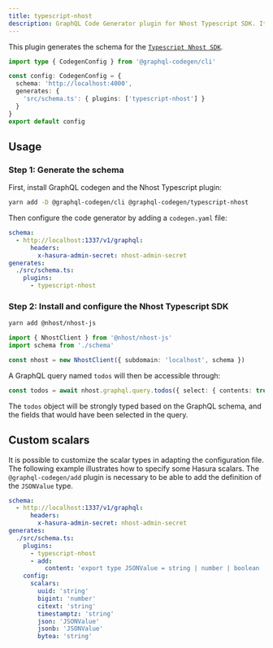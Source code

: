 ```yaml
---
title: typescript-nhost
description: GraphQL Code Generator plugin for Nhost Typescript SDK. It generates the schema for the Typescript Nhost SDK.
---
```



<PluginHeader hasOperationsNote />
<PluginApiDocs />

This plugin generates the schema for the [`Typescript Nhost SDK`](https://docs.nhost.io/reference/javascript).

```ts filename="codegen.ts"
import type { CodegenConfig } from '@graphql-codegen/cli'

const config: CodegenConfig = {
  schema: 'http://localhost:4000',
  generates: {
    'src/schema.ts': { plugins: ['typescript-nhost'] }
  }
}
export default config
```

## Usage

### Step 1: Generate the schema

First, install GraphQL codegen and the Nhost Typescript plugin:

```sh
yarn add -D @graphql-codegen/cli @graphql-codegen/typescript-nhost
```

Then configure the code generator by adding a `codegen.yaml` file:

```yaml filename="codegen.yaml"
schema:
  - http://localhost:1337/v1/graphql:
      headers:
        x-hasura-admin-secret: nhost-admin-secret
generates:
  ./src/schema.ts:
    plugins:
      - typescript-nhost
```

### Step 2: Install and configure the Nhost Typescript SDK

```sh
yarn add @nhost/nhost-js
```

```ts filename="src/main.ts"
import { NhostClient } from '@nhost/nhost-js'
import schema from './schema'

const nhost = new NhostClient({ subdomain: 'localhost', schema })
```

A GraphQL query named `todos` will then be accessible through:

```ts
const todos = await nhost.graphql.query.todos({ select: { contents: true } })
```

The `todos` object will be strongly typed based on the GraphQL schema, and the fields that would have been selected in the query.

## Custom scalars

It is possible to customize the scalar types in adapting the configuration file.
The following example illustrates how to specify some Hasura scalars. The `@graphql-codegen/add` plugin is necessary to be able to add the definition of the `JSONValue` type.

```yaml filename="codegen.yaml"
schema:
  - http://localhost:1337/v1/graphql:
      headers:
        x-hasura-admin-secret: nhost-admin-secret
generates:
  ./src/schema.ts:
    plugins:
      - typescript-nhost
      - add:
          content: 'export type JSONValue = string | number | boolean | { [x: string]: JSONValue } | Array<JSONValue>;'
    config:
      scalars:
        uuid: 'string'
        bigint: 'number'
        citext: 'string'
        timestamptz: 'string'
        json: 'JSONValue'
        jsonb: 'JSONValue'
        bytea: 'string'
```
